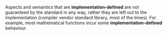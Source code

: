 Aspects and semantics that are **implementation-defined** are not guaranteed by
the standard in any way, rather they are left out to the implementation (compiler vendor standard library, most of the times).
For example, most mathematical functions incur some **implementation-defined** behaviour.
